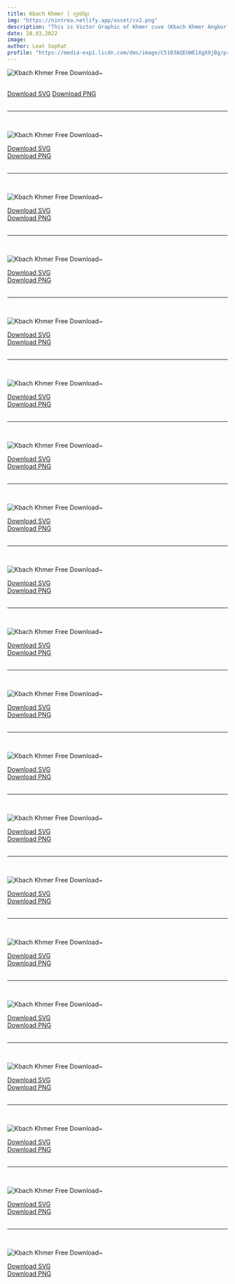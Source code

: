 ```yaml
---
title: Kbach Khmer | ក្បាច់ខ្មែរ
img: "https://nintrea.netlify.app/asset/cv2.png"
description: "This is Victor Graphic of Khmer cuve (Kbach Khmer Angkor) in Adobe Illustrator(*.AI) which i have draw from the original photo shoot."
date: 28,03,2022
image: 
author: Leat Sophat
profile: "https://media-exp1.licdn.com/dms/image/C5103AQEUWE1XgX9jBg/profile-displayphoto-shrink_200_200/0/1584979740813?e=1653523200&v=beta&t=8zDA1D4XOfriqkEuu6LY6_q5wFKcdql1aC3Ik35hNMQ"
---
```





![Kbach Khmer Free Download~](https://v1-nintrea.netlify.app/asset/KbachkhmerSVG/kbach-1.svg)

<br/>
<div style={{ display: 'flex',justifyContent: 'center', width:100 + '%' , gap: '10px',  }}>
    <a href="https://v1-nintrea.netlify.app/asset/KbachkhmerSVG/kbach-1.SVG" target="_blank" style={{ backgroundColor: 'white', color: '#000' , borderRadius: 5 + 'px', padding: '5px 15px', boxShadow: '0 8px 5px rgb(0 0 0 / 0.08)' }}>Download SVG</a>
    <a href="https://v1-nintrea.netlify.app/asset/KbachkhmerSVG/kbach-1.png" target="_blank" style={{ backgroundColor: 'white', color: '#000' , borderRadius: 5 + 'px', padding: '5px 15px', boxShadow: '0 8px 5px rgb(0 0 0 / 0.08)' }}>Download PNG</a>
</div>
<br/>
<hr/>
<br/>

![Kbach Khmer Free Download~](https://v1-nintrea.netlify.app/asset/KbachkhmerSVG/kbach-2.svg)
<br/>
<div style={{ display: 'flex',justifyContent: 'center', width:100 + '%' , gap: '10px',  }}>
    <a href="https://v1-nintrea.netlify.app/asset/KbachkhmerSVG/kbach-2.SVG" target="_blank" style={{ backgroundColor: 'white', color: '#000' , borderRadius: 5 + 'px', padding: '5px 15px', boxShadow: '0 8px 5px rgb(0 0 0 / 0.08)' }}>Download SVG</a> <br/>
    <a href="https://v1-nintrea.netlify.app/asset/KbachkhmerSVG/kbach-2.png" target="_blank" style={{ backgroundColor: 'white', color: '#000' , borderRadius: 5 + 'px', padding: '5px 15px', boxShadow: '0 8px 5px rgb(0 0 0 / 0.08)' }}>Download PNG</a>
</div>
<br/>
<hr/>
<br/>


![Kbach Khmer Free Download~](https://v1-nintrea.netlify.app/asset/KbachkhmerSVG/kbach-3.svg)
<br/>
<div style={{ display: 'flex',justifyContent: 'center', width:100 + '%' , gap: '10px',  }}>
    <a href="https://v1-nintrea.netlify.app/asset/KbachkhmerSVG/kbach-3.SVG" target="_blank" style={{ backgroundColor: 'white', color: '#000' , borderRadius: 5 + 'px', padding: '5px 15px', boxShadow: '0 8px 5px rgb(0 0 0 / 0.08)' }}>Download SVG</a> <br/>
    <a href="https://v1-nintrea.netlify.app/asset/KbachkhmerSVG/kbach-3.png" target="_blank" style={{ backgroundColor: 'white', color: '#000' , borderRadius: 5 + 'px', padding: '5px 15px', boxShadow: '0 8px 5px rgb(0 0 0 / 0.08)' }}>Download PNG</a>
</div>
<br/>
<hr/>
<br/>


![Kbach Khmer Free Download~](https://v1-nintrea.netlify.app/asset/KbachkhmerSVG/kbach-4.svg)
<br/>
<div style={{ display: 'flex',justifyContent: 'center', width:100 + '%' , gap: '10px',  }}>
    <a href="https://v1-nintrea.netlify.app/asset/KbachkhmerSVG/kbach-4.SVG" target="_blank" style={{ backgroundColor: 'white', color: '#000' , borderRadius: 5 + 'px', padding: '5px 15px', boxShadow: '0 8px 5px rgb(0 0 0 / 0.08)' }}>Download SVG</a> <br/>
    <a href="https://v1-nintrea.netlify.app/asset/KbachkhmerSVG/kbach-4.png" target="_blank" style={{ backgroundColor: 'white', color: '#000' , borderRadius: 5 + 'px', padding: '5px 15px', boxShadow: '0 8px 5px rgb(0 0 0 / 0.08)' }}>Download PNG</a>
</div>
<br/>
<hr/>
<br/>


![Kbach Khmer Free Download~](https://v1-nintrea.netlify.app/asset/KbachkhmerSVG/kbach-5.svg)
<br/>
<div style={{ display: 'flex',justifyContent: 'center', width:100 + '%' , gap: '10px',  }}>
    <a href="https://v1-nintrea.netlify.app/asset/KbachkhmerSVG/kbach-5.SVG" target="_blank" style={{ backgroundColor: 'white', color: '#000' , borderRadius: 5 + 'px', padding: '5px 15px', boxShadow: '0 8px 5px rgb(0 0 0 / 0.08)' }}>Download SVG</a> <br/>
    <a href="https://v1-nintrea.netlify.app/asset/KbachkhmerSVG/kbach-5.png" target="_blank" style={{ backgroundColor: 'white', color: '#000' , borderRadius: 5 + 'px', padding: '5px 15px', boxShadow: '0 8px 5px rgb(0 0 0 / 0.08)' }}>Download PNG</a>
</div>
<br/>
<hr/>
<br/>

![Kbach Khmer Free Download~](https://v1-nintrea.netlify.app/asset/KbachkhmerSVG/kbach-6.svg)
<br/>
<div style={{ display: 'flex',justifyContent: 'center', width:100 + '%' , gap: '10px',  }}>
    <a href="https://v1-nintrea.netlify.app/asset/KbachkhmerSVG/kbach-6.SVG" target="_blank" style={{ backgroundColor: 'white', color: '#000' , borderRadius: 5 + 'px', padding: '5px 15px', boxShadow: '0 8px 5px rgb(0 0 0 / 0.08)' }}>Download SVG</a> <br/>
    <a href="https://v1-nintrea.netlify.app/asset/KbachkhmerSVG/kbach-6.png" target="_blank" style={{ backgroundColor: 'white', color: '#000' , borderRadius: 5 + 'px', padding: '5px 15px', boxShadow: '0 8px 5px rgb(0 0 0 / 0.08)' }}>Download PNG</a>
</div>
<br/>
<hr/>
<br/>


![Kbach Khmer Free Download~](https://v1-nintrea.netlify.app/asset/KbachkhmerSVG/kbach-7.svg)
<br/>
<div style={{ display: 'flex',justifyContent: 'center', width:100 + '%' , gap: '10px',  }}>
    <a href="https://v1-nintrea.netlify.app/asset/KbachkhmerSVG/kbach-7.SVG" target="_blank" style={{ backgroundColor: 'white', color: '#000' , borderRadius: 5 + 'px', padding: '5px 15px', boxShadow: '0 8px 5px rgb(0 0 0 / 0.08)' }}>Download SVG</a> <br/>
    <a href="https://v1-nintrea.netlify.app/asset/KbachkhmerSVG/kbach-7.png" target="_blank" style={{ backgroundColor: 'white', color: '#000' , borderRadius: 5 + 'px', padding: '5px 15px', boxShadow: '0 8px 5px rgb(0 0 0 / 0.08)' }}>Download PNG</a>
</div>
<br/>
<hr/>
<br/>


![Kbach Khmer Free Download~](https://v1-nintrea.netlify.app/asset/KbachkhmerSVG/kbach-8.svg)
<br/>
<div style={{ display: 'flex',justifyContent: 'center', width:100 + '%' , gap: '10px',  }}>
    <a href="https://v1-nintrea.netlify.app/asset/KbachkhmerSVG/kbach-8.SVG" target="_blank" style={{ backgroundColor: 'white', color: '#000' , borderRadius: 5 + 'px', padding: '5px 15px', boxShadow: '0 8px 5px rgb(0 0 0 / 0.08)' }}>Download SVG</a> <br/>
    <a href="https://v1-nintrea.netlify.app/asset/KbachkhmerSVG/kbach-8.png" target="_blank" style={{ backgroundColor: 'white', color: '#000' , borderRadius: 5 + 'px', padding: '5px 15px', boxShadow: '0 8px 5px rgb(0 0 0 / 0.08)' }}>Download PNG</a>
</div>
<br/>
<hr/>
<br/>


![Kbach Khmer Free Download~](https://v1-nintrea.netlify.app/asset/KbachkhmerSVG/kbach-9.svg)
<br/>
<div style={{ display: 'flex',justifyContent: 'center', width:100 + '%' , gap: '10px',  }}>
    <a href="https://v1-nintrea.netlify.app/asset/KbachkhmerSVG/kbach-9.SVG" target="_blank" style={{ backgroundColor: 'white', color: '#000' , borderRadius: 5 + 'px', padding: '5px 15px', boxShadow: '0 8px 5px rgb(0 0 0 / 0.08)' }}>Download SVG</a> <br/>
    <a href="https://v1-nintrea.netlify.app/asset/KbachkhmerSVG/kbach-9.png" target="_blank" style={{ backgroundColor: 'white', color: '#000' , borderRadius: 5 + 'px', padding: '5px 15px', boxShadow: '0 8px 5px rgb(0 0 0 / 0.08)' }}>Download PNG</a>
</div>
<br/>
<hr/>
<br/>


![Kbach Khmer Free Download~](https://v1-nintrea.netlify.app/asset/KbachkhmerSVG/kbach-10.svg)
<br/>
<div style={{ display: 'flex',justifyContent: 'center', width:100 + '%' , gap: '10px',  }}>
    <a href="https://v1-nintrea.netlify.app/asset/KbachkhmerSVG/kbach-10.SVG" target="_blank" style={{ backgroundColor: 'white', color: '#000' , borderRadius: 5 + 'px', padding: '5px 15px', boxShadow: '0 8px 5px rgb(0 0 0 / 0.08)' }}>Download SVG</a> <br/>
    <a href="https://v1-nintrea.netlify.app/asset/KbachkhmerSVG/kbach-10.png" target="_blank" style={{ backgroundColor: 'white', color: '#000' , borderRadius: 5 + 'px', padding: '5px 15px', boxShadow: '0 8px 5px rgb(0 0 0 / 0.08)' }}>Download PNG</a>
</div>
<br/>
<hr/>
<br/>


![Kbach Khmer Free Download~](https://v1-nintrea.netlify.app/asset/KbachkhmerSVG/kbach-11.svg)
<br/>
<div style={{ display: 'flex',justifyContent: 'center', width:100 + '%' , gap: '10px',  }}>
    <a href="https://v1-nintrea.netlify.app/asset/KbachkhmerSVG/kbach-11.SVG" target="_blank" style={{ backgroundColor: 'white', color: '#000' , borderRadius: 5 + 'px', padding: '5px 15px', boxShadow: '0 8px 5px rgb(0 0 0 / 0.08)' }}>Download SVG</a> <br/>
    <a href="https://v1-nintrea.netlify.app/asset/KbachkhmerSVG/kbach-11.png" target="_blank" style={{ backgroundColor: 'white', color: '#000' , borderRadius: 5 + 'px', padding: '5px 15px', boxShadow: '0 8px 5px rgb(0 0 0 / 0.08)' }}>Download PNG</a>
</div>
<br/>
<hr/>
<br/>


![Kbach Khmer Free Download~](https://v1-nintrea.netlify.app/asset/KbachkhmerSVG/kbach-12.svg)
<br/>
<div style={{ display: 'flex',justifyContent: 'center', width:100 + '%' , gap: '10px',  }}>
    <a href="https://v1-nintrea.netlify.app/asset/KbachkhmerSVG/kbach-12.SVG" target="_blank" style={{ backgroundColor: 'white', color: '#000' , borderRadius: 5 + 'px', padding: '5px 15px', boxShadow: '0 8px 5px rgb(0 0 0 / 0.08)' }}>Download SVG</a> <br/>
    <a href="https://v1-nintrea.netlify.app/asset/KbachkhmerSVG/kbach-12.png" target="_blank" style={{ backgroundColor: 'white', color: '#000' , borderRadius: 5 + 'px', padding: '5px 15px', boxShadow: '0 8px 5px rgb(0 0 0 / 0.08)' }}>Download PNG</a>
</div>
<br/>
<hr/>
<br/>

![Kbach Khmer Free Download~](https://v1-nintrea.netlify.app/asset/KbachkhmerSVG/kbach-13.svg)
<br/>
<div style={{ display: 'flex',justifyContent: 'center', width:100 + '%' , gap: '10px',  }}>
    <a href="https://v1-nintrea.netlify.app/asset/KbachkhmerSVG/kbach-13.SVG" target="_blank" style={{ backgroundColor: 'white', color: '#000' , borderRadius: 5 + 'px', padding: '5px 15px', boxShadow: '0 8px 5px rgb(0 0 0 / 0.08)' }}>Download SVG</a> <br/>
    <a href="https://v1-nintrea.netlify.app/asset/KbachkhmerSVG/kbach-13.png" target="_blank" style={{ backgroundColor: 'white', color: '#000' , borderRadius: 5 + 'px', padding: '5px 15px', boxShadow: '0 8px 5px rgb(0 0 0 / 0.08)' }}>Download PNG</a>
</div>
<br/>
<hr/>
<br/>

![Kbach Khmer Free Download~](https://v1-nintrea.netlify.app/asset/KbachkhmerSVG/kbach-14.svg)
<br/>
<div style={{ display: 'flex',justifyContent: 'center', width:100 + '%' , gap: '10px',  }}>
    <a href="https://v1-nintrea.netlify.app/asset/KbachkhmerSVG/kbach-14.SVG" target="_blank" style={{ backgroundColor: 'white', color: '#000' , borderRadius: 5 + 'px', padding: '5px 15px', boxShadow: '0 8px 5px rgb(0 0 0 / 0.08)' }}>Download SVG</a> <br/>
    <a href="https://v1-nintrea.netlify.app/asset/KbachkhmerSVG/kbach-14.png" target="_blank" style={{ backgroundColor: 'white', color: '#000' , borderRadius: 5 + 'px', padding: '5px 15px', boxShadow: '0 8px 5px rgb(0 0 0 / 0.08)' }}>Download PNG</a>
</div>
<br/>
<hr/>
<br/>

![Kbach Khmer Free Download~](https://v1-nintrea.netlify.app/asset/KbachkhmerSVG/kbach-15.svg)
<br/>
<div style={{ display: 'flex',justifyContent: 'center', width:100 + '%' , gap: '10px',  }}>
    <a href="https://v1-nintrea.netlify.app/asset/KbachkhmerSVG/kbach-15.SVG" target="_blank" style={{ backgroundColor: 'white', color: '#000' , borderRadius: 5 + 'px', padding: '5px 15px', boxShadow: '0 8px 5px rgb(0 0 0 / 0.08)' }}>Download SVG</a> <br/>
    <a href="https://v1-nintrea.netlify.app/asset/KbachkhmerSVG/kbach-15.png" target="_blank" style={{ backgroundColor: 'white', color: '#000' , borderRadius: 5 + 'px', padding: '5px 15px', boxShadow: '0 8px 5px rgb(0 0 0 / 0.08)' }}>Download PNG</a>
</div>
<br/>
<hr/>
<br/>

![Kbach Khmer Free Download~](https://v1-nintrea.netlify.app/asset/KbachkhmerSVG/kbach-16.svg)
<br/>
<div style={{ display: 'flex',justifyContent: 'center', width:100 + '%' , gap: '10px',  }}>
    <a href="https://v1-nintrea.netlify.app/asset/KbachkhmerSVG/kbach-16.SVG" target="_blank" style={{ backgroundColor: 'white', color: '#000' , borderRadius: 5 + 'px', padding: '5px 15px', boxShadow: '0 8px 5px rgb(0 0 0 / 0.08)' }}>Download SVG</a> <br/>
    <a href="https://v1-nintrea.netlify.app/asset/KbachkhmerSVG/kbach-16.png" target="_blank" style={{ backgroundColor: 'white', color: '#000' , borderRadius: 5 + 'px', padding: '5px 15px', boxShadow: '0 8px 5px rgb(0 0 0 / 0.08)' }}>Download PNG</a>
</div>
<br/>
<hr/>
<br/>

![Kbach Khmer Free Download~](https://v1-nintrea.netlify.app/asset/KbachkhmerSVG/kbach-17.svg)
<br/>
<div style={{ display: 'flex',justifyContent: 'center', width:100 + '%' , gap: '10px',  }}>
    <a href="https://v1-nintrea.netlify.app/asset/KbachkhmerSVG/kbach-17.SVG" target="_blank" style={{ backgroundColor: 'white', color: '#000' , borderRadius: 5 + 'px', padding: '5px 15px', boxShadow: '0 8px 5px rgb(0 0 0 / 0.08)' }}>Download SVG</a> <br/>
    <a href="https://v1-nintrea.netlify.app/asset/KbachkhmerSVG/kbach-17.png" target="_blank" style={{ backgroundColor: 'white', color: '#000' , borderRadius: 5 + 'px', padding: '5px 15px', boxShadow: '0 8px 5px rgb(0 0 0 / 0.08)' }}>Download PNG</a>
</div>
<br/>
<hr/>
<br/>

![Kbach Khmer Free Download~](https://v1-nintrea.netlify.app/asset/KbachkhmerSVG/kbach-18.svg)
<br/>
<div style={{ display: 'flex',justifyContent: 'center', width:100 + '%' , gap: '10px',  }}>
    <a href="https://v1-nintrea.netlify.app/asset/KbachkhmerSVG/kbach-18.SVG" target="_blank" style={{ backgroundColor: 'white', color: '#000' , borderRadius: 5 + 'px', padding: '5px 15px', boxShadow: '0 8px 5px rgb(0 0 0 / 0.08)' }}>Download SVG</a> <br/>
    <a href="https://v1-nintrea.netlify.app/asset/KbachkhmerSVG/kbach-18.png" target="_blank" style={{ backgroundColor: 'white', color: '#000' , borderRadius: 5 + 'px', padding: '5px 15px', boxShadow: '0 8px 5px rgb(0 0 0 / 0.08)' }}>Download PNG</a>
</div>
<br/>
<hr/>
<br/>

![Kbach Khmer Free Download~](https://v1-nintrea.netlify.app/asset/KbachkhmerSVG/kbach-19.svg)
<br/>
<div style={{ display: 'flex',justifyContent: 'center', width:100 + '%' , gap: '10px',  }}>
    <a href="https://v1-nintrea.netlify.app/asset/KbachkhmerSVG/kbach-19.SVG" target="_blank" style={{ backgroundColor: 'white', color: '#000' , borderRadius: 5 + 'px', padding: '5px 15px', boxShadow: '0 8px 5px rgb(0 0 0 / 0.08)' }}>Download SVG</a> <br/>
    <a href="https://v1-nintrea.netlify.app/asset/KbachkhmerSVG/kbach-19.png" target="_blank" style={{ backgroundColor: 'white', color: '#000' , borderRadius: 5 + 'px', padding: '5px 15px', boxShadow: '0 8px 5px rgb(0 0 0 / 0.08)' }}>Download PNG</a>
</div>
<br/>
<hr/>
<br/>

![Kbach Khmer Free Download~](https://v1-nintrea.netlify.app/asset/KbachkhmerSVG/kbach-20.svg)
<br/>
<div style={{ display: 'flex',justifyContent: 'center', width:100 + '%' , gap: '10px',  }}>
    <a href="https://v1-nintrea.netlify.app/asset/KbachkhmerSVG/kbach-20.SVG" target="_blank" style={{ backgroundColor: 'white', color: '#000' , borderRadius: 5 + 'px', padding: '5px 15px', boxShadow: '0 8px 5px rgb(0 0 0 / 0.08)' }}>Download SVG</a> <br/>
    <a href="https://v1-nintrea.netlify.app/asset/KbachkhmerSVG/kbach-20.png" target="_blank" style={{ backgroundColor: 'white', color: '#000' , borderRadius: 5 + 'px', padding: '5px 15px', boxShadow: '0 8px 5px rgb(0 0 0 / 0.08)' }}>Download PNG</a>
</div>
<br/>



